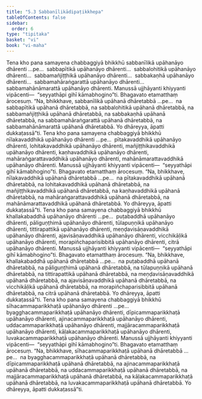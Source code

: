 ```yaml
---
title: "5.3 Sabbanīlikādipaṭikkhepa"
tableOfContents: false
sidebar:
  order: 6
type: "tipitaka"
basket: "vi"
book: "vi-maha"
---
```



<DynamicBreadcrumb />

<Division number="246" book="vi-maha">

<Paragraph number="1148" book="vi-maha">
Tena kho pana samayena chabbaggiyā bhikkhū sabbanīlikā upāhanāyo dhārenti …pe…  sabbapītikā upāhanāyo dhārenti…  sabbalohitikā upāhanāyo dhārenti…  sabbamañjiṭṭhikā upāhanāyo dhārenti…  sabbakaṇhā upāhanāyo dhārenti…  sabbamahāraṅgarattā upāhanāyo dhārenti…  sabbamahānāmarattā upāhanāyo dhārenti. Manussā ujjhāyanti khiyyanti vipācenti—  “seyyathāpi gihī kāmabhogino”ti. Bhagavato etamatthaṃ ārocesuṃ. “Na, bhikkhave, sabbanīlikā upāhanā dhāretabbā …pe…  na sabbapītikā upāhanā dhāretabbā, na sabbalohitikā upāhanā dhāretabbā, na sabbamañjiṭṭhikā upāhanā dhāretabbā, na sabbakaṇhā upāhanā dhāretabbā, na sabbamahāraṅgarattā upāhanā dhāretabbā, na sabbamahānāmarattā upāhanā dhāretabbā. Yo dhāreyya, āpatti dukkaṭassā”ti.
</Paragraph>

<Paragraph number="1149" book="vi-maha">
Tena kho pana samayena chabbaggiyā bhikkhū nīlakavaddhikā upāhanāyo dhārenti …pe…  pītakavaddhikā upāhanāyo dhārenti, lohitakavaddhikā upāhanāyo dhārenti, mañjiṭṭhikavaddhikā upāhanāyo dhārenti, kaṇhavaddhikā upāhanāyo dhārenti, mahāraṅgarattavaddhikā upāhanāyo dhārenti, mahānāmarattavaddhikā upāhanāyo dhārenti. Manussā ujjhāyanti khiyyanti vipācenti—  “seyyathāpi gihī kāmabhogino”ti. Bhagavato etamatthaṃ ārocesuṃ. “Na, bhikkhave, nīlakavaddhikā upāhanā dhāretabbā …pe…  na pītakavaddhikā upāhanā dhāretabbā, na lohitakavaddhikā upāhanā dhāretabbā, na mañjiṭṭhikavaddhikā upāhanā dhāretabbā, na kaṇhavaddhikā upāhanā dhāretabbā, na mahāraṅgarattavaddhikā upāhanā dhāretabbā, na mahānāmarattavaddhikā upāhanā dhāretabbā. Yo dhāreyya, āpatti dukkaṭassā”ti.
</Paragraph>

<Paragraph number="1150" book="vi-maha">
Tena kho pana samayena chabbaggiyā bhikkhū khallakabaddhā upāhanāyo dhārenti …pe…  puṭabaddhā upāhanāyo dhārenti, pāliguṇṭhimā upāhanāyo dhārenti, tūlapuṇṇikā upāhanāyo dhārenti, tittirapattikā upāhanāyo dhārenti, meṇḍavisāṇavaddhikā upāhanāyo dhārenti, ajavisāṇavaddhikā upāhanāyo dhārenti, vicchikāḷikā upāhanāyo dhārenti, morapiñchaparisibbitā upāhanāyo dhārenti, citrā upāhanāyo dhārenti. Manussā ujjhāyanti khiyyanti vipācenti—  “seyyathāpi gihī kāmabhogino”ti. Bhagavato etamatthaṃ ārocesuṃ. “Na, bhikkhave, khallakabaddhā upāhanā dhāretabbā …pe…  na puṭabaddhā upāhanā dhāretabbā, na pāliguṇṭhimā upāhanā dhāretabbā, na tūlapuṇṇikā upāhanā dhāretabbā, na tittirapattikā upāhanā dhāretabbā, na meṇḍavisāṇavaddhikā upāhanā dhāretabbā, na ajavisāṇavaddhikā upāhanā dhāretabbā, na vicchikāḷikā upāhanā dhāretabbā, na morapiñchaparisibbitā upāhanā dhāretabbā, na citrā upāhanā dhāretabbā. Yo dhāreyya, āpatti dukkaṭassā”ti.
</Paragraph>

<Paragraph number="1151" book="vi-maha">
Tena kho pana samayena chabbaggiyā bhikkhū sīhacammaparikkhaṭā upāhanāyo dhārenti …pe…  byagghacammaparikkhaṭā upāhanāyo dhārenti, dīpicammaparikkhaṭā upāhanāyo dhārenti, ajinacammaparikkhaṭā upāhanāyo dhārenti, uddacammaparikkhaṭā upāhanāyo dhārenti, majjāracammaparikkhaṭā upāhanāyo dhārenti, kāḷakacammaparikkhaṭā upāhanāyo dhārenti, luvakacammaparikkhaṭā upāhanāyo dhārenti. Manussā ujjhāyanti khiyyanti vipācenti—  “seyyathāpi gihī kāmabhogino”ti. Bhagavato etamatthaṃ ārocesuṃ. “Na, bhikkhave, sīhacammaparikkhaṭā upāhanā dhāretabbā …pe…  na byagghacammaparikkhaṭā upāhanā dhāretabbā, na dīpicammaparikkhaṭā upāhanā dhāretabbā, na ajinacammaparikkhaṭā upāhanā dhāretabbā, na uddacammaparikkhaṭā upāhanā dhāretabbā, na majjāracammaparikkhaṭā upāhanā dhāretabbā, na kāḷakacammaparikkhaṭā upāhanā dhāretabbā, na luvakacammaparikkhaṭā upāhanā dhāretabbā. Yo dhāreyya, āpatti dukkaṭassā”ti.
</Paragraph>
</Division>